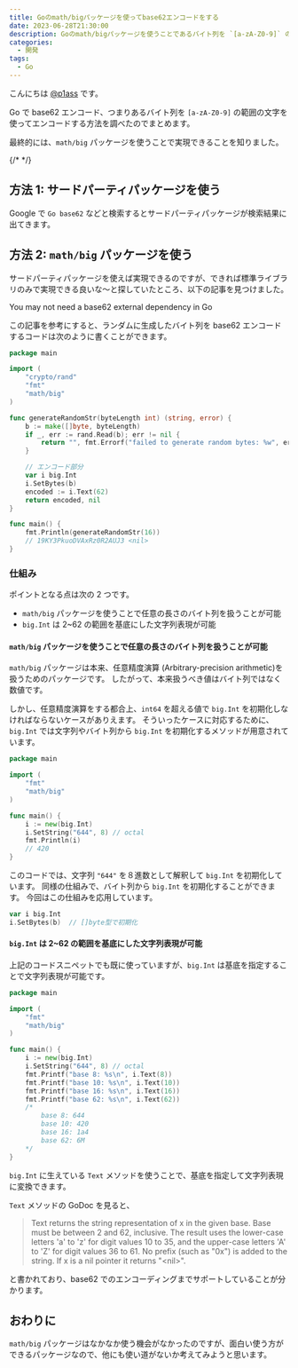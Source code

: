 ```yaml
---
title: Goのmath/bigパッケージを使ってbase62エンコードをする
date: 2023-06-28T21:30:00
description: Goのmath/bigパッケージを使うことであるバイト列を `[a-zA-Z0-9]` の範囲の文字を使ってエンコードすることができます。
categories:
  - 開発
tags:
  - Go
---
```


こんにちは [@p1ass](https://twitter.com/p1ass) です。

Go で base62 エンコード、つまりあるバイト列を `[a-zA-Z0-9]` の範囲の文字を使ってエンコードする方法を調べたのでまとめます。

最終的には、`math/big` パッケージを使うことで実現できることを知りました。

{/* <!--more--> */}

## 方法 1: サードパーティパッケージを使う

Google で `Go base62` などと検索するとサードパーティパッケージが検索結果に出てきます。

<ExLinkCard url="https://github.com/jxskiss/base62"/>

## 方法 2: `math/big` パッケージを使う

サードパーティパッケージを使えば実現できるのですが、できれば標準ライブラリのみで実現できる良いな〜と探していたところ、以下の記事を見つけました。

<BlockLink href="https://ucarion.com/go-base62">
  You may not need a base62 external dependency in Go
</BlockLink>

この記事を参考にすると、ランダムに生成したバイト列を base62 エンコードするコードは次のように書くことができます。

```go
package main

import (
	"crypto/rand"
	"fmt"
	"math/big"
)

func generateRandomStr(byteLength int) (string, error) {
	b := make([]byte, byteLength)
	if _, err := rand.Read(b); err != nil {
		return "", fmt.Errorf("failed to generate random bytes: %w", err)
	}

	// エンコード部分
	var i big.Int
	i.SetBytes(b)
	encoded := i.Text(62)
	return encoded, nil
}

func main() {
	fmt.Println(generateRandomStr(16))
	// 19KY3PkuoDVAxRz0R2AUJ3 <nil>
}
```

### 仕組み

ポイントとなる点は次の 2 つです。

- `math/big` パッケージを使うことで任意の長さのバイト列を扱うことが可能
- `big.Int` は 2~62 の範囲を基底にした文字列表現が可能

#### `math/big` パッケージを使うことで任意の長さのバイト列を扱うことが可能

`math/big` パッケージは本来、任意精度演算 (Arbitrary-precision arithmetic)を扱うためのパッケージです。
したがって、本来扱うべき値はバイト列ではなく数値です。

しかし、任意精度演算をする都合上、`int64` を超える値で `big.Int` を初期化しなければならないケースがありえます。
そういったケースに対応するために、`big.Int` では文字列やバイト列から `big.Int` を初期化するメソッドが用意されています。

```go
package main

import (
	"fmt"
	"math/big"
)

func main() {
	i := new(big.Int)
	i.SetString("644", 8) // octal
	fmt.Println(i)
	// 420
}
```

このコードでは、文字列 `"644"` を８進数として解釈して `big.Int` を初期化しています。
同様の仕組みで、バイト列から `big.Int` を初期化することができます。
今回はこの仕組みを応用しています。

```go
var i big.Int
i.SetBytes(b)  // []byte型で初期化
```

<ExLinkCard url="https://pkg.go.dev/math/big#Int.SetString"/>

#### `big.Int` は 2~62 の範囲を基底にした文字列表現が可能

上記のコードスニペットでも既に使っていますが、`big.Int` は基底を指定することで文字列表現が可能です。

```go
package main

import (
	"fmt"
	"math/big"
)

func main() {
	i := new(big.Int)
	i.SetString("644", 8) // octal
	fmt.Printf("base 8: %s\n", i.Text(8))
	fmt.Printf("base 10: %s\n", i.Text(10))
	fmt.Printf("base 16: %s\n", i.Text(16))
	fmt.Printf("base 62: %s\n", i.Text(62))
	/*
		base 8: 644
		base 10: 420
		base 16: 1a4
		base 62: 6M
	*/
}
```

`big.Int` に生えている `Text` メソッドを使うことで、基底を指定して文字列表現に変換できます。

`Text` メソッドの GoDoc を見ると、

> Text returns the string representation of x in the given base. Base must be between 2 and 62, inclusive. The result uses the lower-case letters 'a' to 'z' for digit values 10 to 35, and the upper-case letters 'A' to 'Z' for digit values 36 to 61. No prefix (such as "0x") is added to the string. If x is a nil pointer it returns "\<nil\>".

と書かれており、base62 でのエンコーディングまでサポートしていることが分かります。

<ExLinkCard url="https://pkg.go.dev/math/big#Int.Text"/>

## おわりに

`math/big` パッケージはなかなか使う機会がなかったのですが、面白い使う方ができるパッケージなので、他にも使い道がないか考えてみようと思います。
